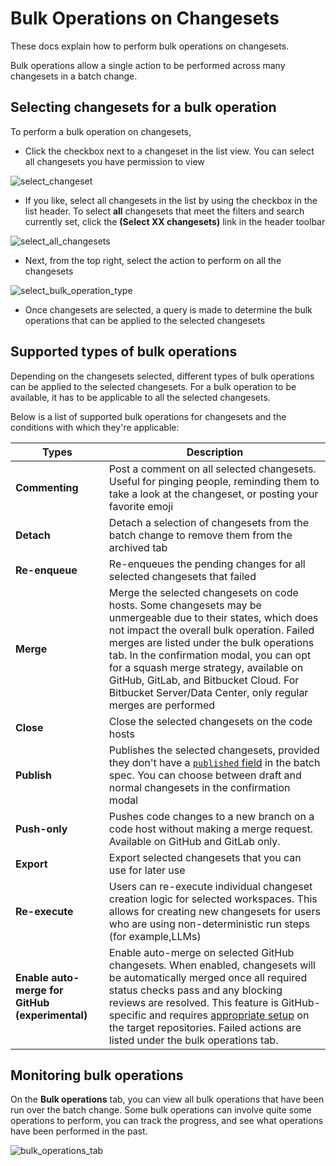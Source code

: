 # Bulk Operations on Changesets

<p className="subtitle">These docs explain how to perform bulk operations on changesets.</p>

Bulk operations allow a single action to be performed across many changesets in a batch change.

## Selecting changesets for a bulk operation

To perform a bulk operation on changesets,

- Click the checkbox next to a changeset in the list view. You can select all changesets you have permission to view

![select_changeset](https://sourcegraphstatic.com/docs/images/batch_changes/2024/select_changeset.png)

- If you like, select all changesets in the list by using the checkbox in the list header. To select **all** changesets that meet the filters and search currently set, click the **(Select XX changesets)** link in the header toolbar

![select_all_changesets](https://sourcegraphstatic.com/docs/images/batch_changes/2024/select_all_changesets.png)

- Next, from the top right, select the action to perform on all the changesets

![select_bulk_operation_type](https://sourcegraphstatic.com/docs/images/batch_changes/2024/select_bulk_operation_type.png)

- Once changesets are selected, a query is made to determine the bulk operations that can be applied to the selected changesets

## Supported types of bulk operations

Depending on the changesets selected, different types of bulk operations can be applied to the selected changesets. For a bulk operation to be available, it has to be applicable to all the selected changesets.

Below is a list of supported bulk operations for changesets and the conditions with which they're applicable:

|        **Types**         |                                                                                                                                                                                             **Description**                                                                                                                                                                                              |
| ------------------------ | -------------------------------------------------------------------------------------------------------------------------------------------------------------------------------------------------------------------------------------------------------------------------------------------------------------------------------------------------------------------------------------------------------- |
| **Commenting**           | Post a comment on all selected changesets. Useful for pinging people, reminding them to take a look at the changeset, or posting your favorite emoji                                                                                                                                                                                                                                                     |
| **Detach**               | Detach a selection of changesets from the batch change to remove them from the archived tab                                                                                                                                                                                                                                                                                                              |
| **Re-enqueue**           | Re-enqueues the pending changes for all selected changesets that failed                                                                                                                                                                                                                                                                                                                                  |
| **Merge** | Merge the selected changesets on code hosts. Some changesets may be unmergeable due to their states, which does not impact the overall bulk operation. Failed merges are listed under the bulk operations tab. In the confirmation modal, you can opt for a squash merge strategy, available on GitHub, GitLab, and Bitbucket Cloud. For Bitbucket Server/Data Center, only regular merges are performed |
| **Close**                | Close the selected changesets on the code hosts                                                                                                                                                                                                                                                                                                                                                          |
| **Publish**              | Publishes the selected changesets, provided they don't have a [`published` field](/batch-changes/batch-spec-yaml-reference#changesettemplatepublished) in the batch spec. You can choose between draft and normal changesets in the confirmation modal                                                                                                                                       |
| **Push-only**           | Pushes code changes to a new branch on a code host without making a merge request. Available on GitHub and GitLab only. |
| **Export**              |  Export selected changesets that you can use for later use                                                                                                                                       |
| **Re-execute**              |  Users can re-execute individual changeset creation logic for selected workspaces. This allows for creating new changesets for users who are using non-deterministic run steps (for example,LLMs)                                                                                                                                       |
| **Enable auto-merge for GitHub (experimental)** | Enable auto-merge on selected GitHub changesets. When enabled, changesets will be automatically merged once all required status checks pass and any blocking reviews are resolved. This feature is GitHub-specific and requires [appropriate setup](https://docs.github.com/en/repositories/configuring-branches-and-merges-in-your-repository/configuring-pull-request-merges/managing-auto-merge-for-pull-requests-in-your-repository) on the target repositories. Failed actions are listed under the bulk operations tab. |

## Monitoring bulk operations

On the **Bulk operations** tab, you can view all bulk operations that have been run over the batch change. Some bulk operations can involve quite some operations to perform, you can track the progress, and see what operations have been performed in the past.

![bulk_operations_tab](https://sourcegraphstatic.com/docs/images/batch_changes/bulk_operations_tab.png)
